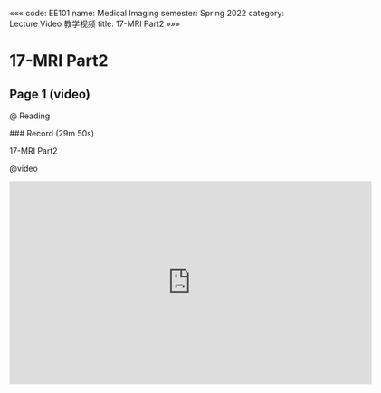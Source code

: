 «««
code: EE101
name: Medical Imaging
semester: Spring 2022
category: Lecture Video 教学视频
title: 17-MRI Part2
»»»

# 17-MRI Part2

## Page 1 (video)

@ Reading

<div class="markdown-body">
### Record (29m 50s)

17-MRI Part2
</div>

@video

<iframe src="https://sbbrisk.com/e/rxbp6oa3jwxd.html" frameborder=0 marginwidth=0 marginheight=0 scrolling=no width=640 height=360 allowfullscreen></iframe>

